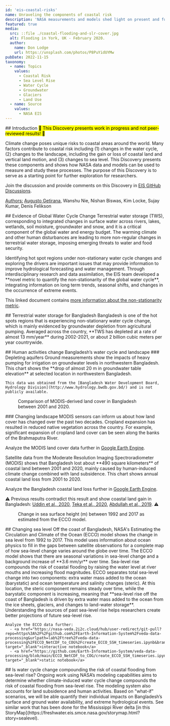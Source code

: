 ```yaml
---
id: 'eis-coastal-risks'
name: Unraveling the components of coastal risk
description: 'NASA measurements and models shed light on present and future coastal risks'
featured: true
media:
  src: ::file ./coastal-flooding-and-slr-cover.jpg
  alt: Flooding in York, UK - February 2020.
  author:
    name: Don Lodge
    url: https://unsplash.com/photos/P8PuYidUYMw
pubDate: 2022-11-15
taxonomy:
  - name: Topics
    values:
      - Coastal Risk
      - Sea Level Rise
      - Water Cycle
      - Groundwater
      - Glaciers
      - Land Use
  - name: Source
    values:
      - NASA EIS
---
```

<Block>
  <Prose>
  ## Introduction
  <mark>🚧 This Discovery presents work in progress and not peer-reviewed results! 🚧</mark>

  Climate change poses unique risks to coastal areas around the world. Many factors contribute to coastal risk including (1) changes in the water cycle, (2) changes to the landscape, including the gain or loss of coastal land and vertical land motion, and (3) changes to sea level. This Discovery presents these components and shows how NASA data and models can be used to measure and study these processes. The purpose of this Discovery is to serve as a starting point for further exploration for researchers.

  Join the discussion and provide comments on this Discovery in [EIS GitHub Discussions](https://github.com/orgs/Earth-Information-System/discussions/5).

  <u>Authors:</u> [Augusto Getirana](mailto:augusto.getirana@nasa.gov), Wanshu Nie, Nishan Biswas, Kim Locke, Sujay Kumar, Denis Felikson
  </Prose>
</Block>

<Block type='full'>
  <Prose>
  ## Evidence of Global Water Cycle Change
  Terrestrial water storage (TWS), corresponding to integrated changes in surface water across rivers, lakes, wetlands, soil moisture, groundwater and snow, and it is a critical component of the global water and energy budget. The warming climate and other human disturbances are leading to more non-regular changes in terrestrial water storage, imposing emerging threats to water and food security.
  </Prose>

  <Figure>
    <Map
      datasetId='tws-anomaly'
      layerId='lis-tws-anomaly'
      dateTime='2002-12-01'
      zoom={1}
      center={[0,0]}
      compareDateTime='2021-12-01'
    />
    <Caption
      attrAuthor='NASA'
      attrUrl='https://nasa.gov/'
    />
  </Figure>

</Block>

<Block type='full'>
  <Figure>
    <Map
      datasetId='lis-tws-nonstationarity-index'
      layerId='lis-tws-nonstationarity-index'
      dateTime='2003-01-01'
      zoom={1}
      center={[0,0]}
    />
    <Caption
      attrAuthor='NASA'
      attrUrl='https://nasa.gov/'
    />
  </Figure>
  <Prose>
  Identifying hot spot regions under non-stationary water cycle changes and exploring the drivers are important issues that may provide information to improve hydrological forecasting and water management. Through interdisciplinary research and data assimilation, the EIS team developed a **novel metric to quantify the non-stationarity of the global water cycle**, integrating information on long term trends, seasonal shifts, and changes in the occurrence of extreme events.

  This linked document contains [more information about the non-stationarity metric](https://github.com/Earth-Information-System/sea-level-and-coastal-risk/blob/main/AMS_2023_Wanshu_Nie_for_VEDA_Discovery.pdf).
  </Prose>
</Block>

<Block>
   <Prose>
    ## Terrestrial water storage for Bangladesh
  Bangladesh is one of the hot spots regions that is experiencing non-stationary water cycle change, which is mainly evidenced by groundwater depletion from agricultural pumping. Averaged across the country, **TWS has depleted at a rate of almost 13 mm/year** during 2002-2021, or about 2 billion cubic meters per year countrywide.
  </Prose>
  <Figure>
    <Chart
      dataPath={new URL('./TWS_time_series.csv', import.meta.url).href}
      dateFormat="%b-%Y"
      idKey='type'
      xKey='date'
      yKey='TWS'
      yAxisLabel='mm'
    />
    <Caption
    />
  </Figure>
</Block>

<Block>
   <Prose>
    ## Human activities change Bangladesh’s water cycle and landscape
    ### Depleting aquifers
    Ground measurements show the impacts of heavy pumping for irrigation on groundwater levels in northwestern Bangladesh. This chart shows the **drop of almost 20 m in groundwater table elevation** at selected location in northwestern Bangladesh.

    This data was obtained from the [Bangladesh Water Development Board, Hydrology Division](http://www.hydrology.bwdb.gov.bd/) and is not publicly available.
  </Prose>
  <Figure>
    <Chart
      dataPath={new URL('./groundwater_time_series.csv', import.meta.url).href}
      dateFormat="%b-%y"
      idKey='type'
      xKey='date'
      yKey='groundwater'
      yAxisLabel='meters'
    />
    <Caption
    />
  </Figure>
</Block>

<Block>
  <Figure>
    <Map
      datasetId='bangladesh-landcover-2001-2020'
      layerId='bangladesh-landcover-2001-2020'
      dateTime='2001-01-01'
      compareDateTime='2020-01-01'
      zoom={7}
      center={[90.43,23.74]}
    />
    <Caption
      attrAuthor='NASA'
      attrUrl='https://nasa.gov/'
    >
    Comparison of MODIS-derived land cover in Bangladesh between 2001 and 2020.
    </Caption>
  </Figure>

  <Prose>
  ### Changing landscape
  MODIS sensors can inform us about how land cover has changed over the past two decades. Cropland expansion has resulted in reduced native vegetation across the country. For example, significant expansion of cropland land cover can be seen along the banks of the Brahmaputra River.

  Analyze the MODIS land cover data further in [Google Earth Engine](https://code.earthengine.google.com/0bb5858ba906466cf896bd2ea30c1bc2).
  </Prose>

</Block>

<Block>
   <Prose>
   Satellite data from the Moderate Resolution Imaging Spectroradiometer (MODIS) shows that Bangladesh lost about **490 square kilometers** of coastal land between 2001 and 2020, mainly caused by human-induced climate change combined with land subsidence. This chart shows annual coastal land loss from 2001 to 2020.

   Analyze the Bangladesh coastal land loss further in [Google Earth Engine](https://code.earthengine.google.com/78cdda28ab229d5ccf5bbae5a939643c).

   ⚠️ Previous results contradict this result and show coastal land gain in Bangladesh: [Uddin et al., 2020](https://doi.org/10.1016/j.envc.2020.100001), [Teka et al., 2020](https://doi.org/10.1016/j.iswcr.2020.06.007), [Abdullah et al., 2019](https://doi.org/10.1016/j.rsase.2019.04.001). ⚠️

  </Prose>
  <Figure>
    <Chart
      dataPath={new URL('./coastal_land_loss_time_series.csv', import.meta.url).href}
      dateFormat="%Y"
      idKey='type'
      xKey='year'
      yKey='CLL'
      yAxisLabel='square kilometers'
    />
  </Figure>
</Block>


<Block type='full'>
  <Figure>
    <Map
      datasetId='ecco-surface-height-change'
      layerId='ecco-surface-height-change'
      dateTime='1992-01-01'
      zoom={4}
      center={[87.67,14.63]}
    />
    <Caption
      attrAuthor='NASA'
      attrUrl='https://nasa.gov/'
    >
    Change in sea surface height (m) between 1992 and 2017 as estimated from the ECCO model.
    </Caption>
  </Figure>
  <Prose>
  ## Changing sea level
  Off the coast of Bangladesh, NASA's Estimating the Circulation and Climate of the Ocean (ECCO) model shows the change in sea level from 1992 to 2017. This model uses information about ocean physics to fill in the gaps between satellite observations for a complete map of how sea-level change varies around the globe over time.
  </Prose>
</Block>


<Block>
   <Prose>
    The ECCO model shows that there are seasonal variations in sea-level change and a background increase of **3.6 mm/yr** over time. Sea-level rise compounds the risk of coastal flooding by raising the water level at river mouths and increasing flood magnitudes. ECCO separates total sea-level change into two components: extra water mass added to the ocean (barystatic) and ocean temperature and salinity changes (steric). At this location, the steric component remains steady over time, while the barystatic component is increasing, meaning that **sea-level rise off the coast of Bangladesh is driven by extra water mass added to the ocean from the ice sheets, glaciers, and changes to land-water storage**. Understanding the sources of past sea-level rise helps researchers create better projections of future sea-level rise.

    Analyze the ECCO data further:
      - <a href="https://nasa-veda.2i2c.cloud/hub/user-redirect/git-pull?repo=https%3A%2F%2Fgithub.com%2FEarth-Information-System%2Fveda-data-processing&urlpath=lab%2Ftree%2Fveda-data-processing%2FECCO_NetCDF_to_COG%2Fcreate_ECCO_SSH_timeseries.ipynb&branch=main" target="_blank">interactive notebook</a>
      - <a href="https://github.com/Earth-Information-System/veda-data-processing/blob/main/ECCO_NetCDF_to_COG/create_ECCO_SSH_timeseries.ipynb" target="_blank">static notebook</a>

  </Prose>
  <Figure>
    <Chart
      dataPath={new URL('./ecco_ssh.csv', import.meta.url).href}
      dateFormat="%m/%Y"
      idKey='source'
      xKey='date'
      yKey='SSH (m)'
      yAxisLabel='meters'
    />
  </Figure>
</Block>

<Block>
   <Prose>
   ## Is water cycle change compounding the risk of coastal flooding from sea-level rise?
   Ongoing work using NASA’s modeling capabilities aims to determine whether climate-induced water cycle change compounds the risk of coastal flooding from sea-level rise. The modeling system also accounts for land subsidence and human activities. Based on "what-if" scenarios, we will be able quantify their individual impacts on Bangladesh’s surface and ground water availability, and extreme hydrological events. See similar work that has been done for the Mississippi River delta [in this StoryMap](https://freshwater.eis.smce.nasa.gov/storymap.html?story=sealevel).
   </Prose>
</Block>
